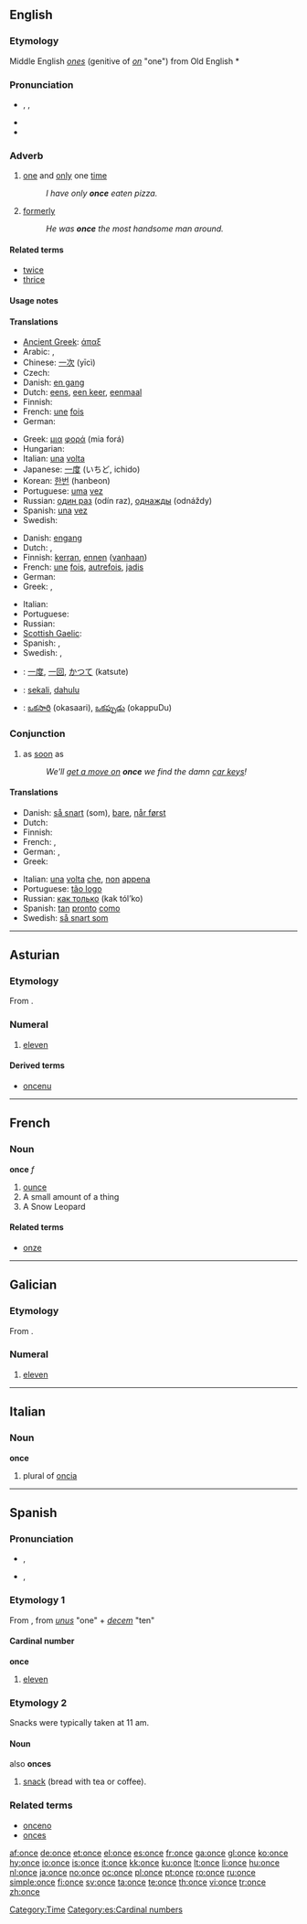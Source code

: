 {{wikipedia}}
{{also|önce}}
==English==

{{rank|God|three|put|166|once|new|years|always}}

===Etymology===
Middle English ''[[ones]]'' (genitive of ''[[on]]'' "one") from Old English *{{term||ānes}}

===Pronunciation===
* {{enPR|wŭn(t)s}}, {{IPA|/wʌn(t)s/}}, {{SAMPA|/wV(t)ns/}}
* {{audio|en-us-once.ogg|Audio (US)}}
* {{rhymes|ʌns}}

===Adverb===
{{en-adv|-}}

# [[one]] and [[only]] one [[time]]
#: ''I have only '''once''' eaten pizza.''
# [[formerly]]
#: ''He was '''once''' the most handsome man around.''

====Related terms====
* [[twice]]
* [[thrice]]

====Usage notes====
{{one usage note}}

====Translations====
{{trans-top|one and only one time}}
* [[Ancient Greek]]: [[άπαξ]]
* Arabic: {{Arab|[[مرة]]}} {{IPAchar|(márra)}},  {{qualifier|adverbial}} {{t|ar|مرة|alt=مرةً|tr=marratan}}
* Chinese: [[一次]] (yīcì)
* Czech: {{t+|cs|jednou}}
* Danish: [[en gang]]
* Dutch: [[eens]], [[een keer]], [[eenmaal]]
* Finnish: {{t+|fi|kerta|alt=kerran}}
* French: [[une]] [[fois]]
* German: {{t+|de|einmal}}
{{trans-mid}}
* Greek: [[μια]] [[φορά]] (mia forá)
* Hungarian: {{t+|hu|egyszer}}
* Italian: [[una]] [[volta]]
* Japanese: [[一度]] (いちど, ichido)
* Korean: [[한번]] (hanbeon)
* Portuguese: [[uma]] [[vez]]
* Russian: [[один раз]] (odín raz), [[однажды]] (odnáždy)
* Spanish: [[una]] [[vez]]
* Swedish: {{t-|sv|en gång}}
{{trans-bottom}}

{{trans-top|formerly}}
* Danish: [[engang]]
* Dutch: {{t+|nl|eens}},  {{t+|nl|ooit}}
* Finnish: [[kerta|kerran]], [[ennen]] ([[vanha|vanhaan]])
* French: [[une]] [[fois]], [[autrefois]], [[jadis]]
* German: {{t+|de|früher}}
* Greek: {{t+|el|άλλοτε}}, {{t+|el|παλιά}}
{{trans-mid}}
* Italian: {{t-|it|un tempo}}
* Portuguese: {{t+|pt|outrora}}
* Russian: {{t+|ru|когда-то|tr=kogdá-to}} 
* [[Scottish Gaelic]]: {{t|gd|uaireigin}}
* Spanish: {{t+|es|antiguamente}}, {{t-|es|anteriormente}}
* Swedish: {{t+|sv|tidigare}}, {{t+|sv|förut}}
{{trans-bottom}}

{{checktrans-top}}
* {{ttbc|Japanese}}: [[一度]], [[一回]], [[かつて]] (katsute)
* {{ttbc|Malay}}: [[sekali]], [[dahulu]]
{{trans-mid}}
* {{ttbc|Telugu}}: [[ఒకసారి]] (okasaari), [[ఒకప్పుడు]] (okappuDu)
{{trans-bottom}}

===Conjunction===
{{en-conj}}

# as [[soon]] as
#: ''We'll [[get a move on]] '''once''' we find the damn [[car key]]s!''

====Translations====
{{trans-top|as soon as}}
* Danish: [[så snart]] (som), [[bare]], [[når først]]
* Dutch: {{t+|nl|zodra}}
* Finnish: {{t-|fi|kunhan}}
* French: {{t+|fr|aussitôt que}}, {{t+|fr|dès que}}
* German: {{t+|de|als}}, {{t+|de|sobald}}
* Greek: {{t+|el|μόλις}}
{{trans-mid}}
* Italian: [[una]] [[volta]] [[che]], [[non]] [[appena]]
* Portuguese: [[tão logo]]
* Russian: [[как только]] (kak tól’ko)
* Spanish: [[tan]] [[pronto]] [[como]]
* Swedish: [[så snart som]]
{{trans-bottom}}

[[Category:Time]]

----

==Asturian==
{{cardinalbox|ast|10|11|12|diez|doce|ord=decimoprimeru}}

===Etymology===
From {{etyl|la|ast}} {{term|undecim|ūndecim|lang=la}}.

===Numeral===
{{ast-num-card}}

# {{cardinal|lang=ast}} [[eleven]]

====Derived terms====
* [[oncenu]]

----

==French==

===Noun===
'''once''' ''f''

# [[ounce]]
# A small amount of a thing
# A Snow Leopard

====Related terms====
* [[onze]]

----

==Galician==
{{cardinalbox|gl|10|11|12|dez|doce|ord=undécimo}}

===Etymology===
From {{etyl|la|gl}} {{term|undecim|ūndecim|lang=la}}.

===Numeral===
{{gl-num-card}}

# {{cardinal|lang=gl}} [[eleven]]

----

==Italian==

===Noun===
'''once'''

# plural of [[oncia]]

----

==Spanish==
{{cardinalbox|es|10|11|12|diez|doce|ord=undécimo}}
===Pronunciation===
* {{a|seseo}} {{IPA|/ˈon.se/|lang=es}}, {{SAMPA|/"on.se/}}
* {{a|ceseo|ceceo}} {{IPA|/ˈon.θe/|lang=es}}, {{SAMPA|/"on.Te/}}

===Etymology 1===
From {{etyl|la|es}} {{term|undecim|ūndecim|lang=la}}, from ''[[unus]]'' "one" + ''[[decem]]'' "ten"

====Cardinal number====
'''once'''

# {{cardinal|lang=es}} [[eleven]]

===Etymology 2===
Snacks were typically taken at 11 am.

====Noun====
{{es-noun-f}}
also '''onces''' {{f|p}}

# {{context|Latin American Spanish}} [[snack]] (bread with tea or coffee).

===Related terms===
* [[onceno]]
* [[onces]]

[[Category:es:Cardinal numbers]]

[[af:once]]
[[de:once]]
[[et:once]]
[[el:once]]
[[es:once]]
[[fr:once]]
[[ga:once]]
[[gl:once]]
[[ko:once]]
[[hy:once]]
[[io:once]]
[[is:once]]
[[it:once]]
[[kk:once]]
[[ku:once]]
[[lt:once]]
[[li:once]]
[[hu:once]]
[[nl:once]]
[[ja:once]]
[[no:once]]
[[oc:once]]
[[pl:once]]
[[pt:once]]
[[ro:once]]
[[ru:once]]
[[simple:once]]
[[fi:once]]
[[sv:once]]
[[ta:once]]
[[te:once]]
[[th:once]]
[[vi:once]]
[[tr:once]]
[[zh:once]]